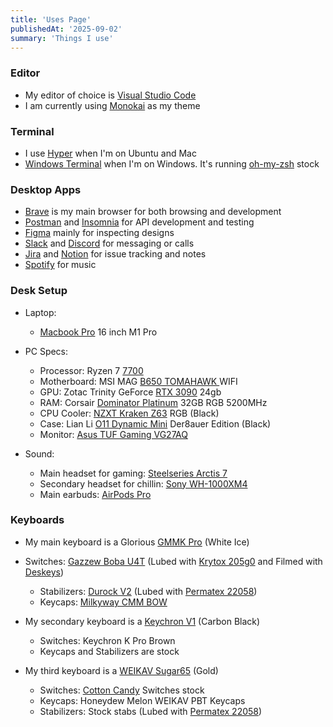 ```yaml
---
title: 'Uses Page'
publishedAt: '2025-09-02'
summary: 'Things I use'
---
```


### Editor

- My editor of choice is [Visual Studio Code](https://code.visualstudio.com/)
- I am currently using [Monokai](https://marketplace.visualstudio.com/items?itemName=monokai.theme-monokai-pro-vscode) as my theme

### Terminal

- I use [Hyper](https://hyper.is/) when I'm on Ubuntu and Mac
- [Windows Terminal](https://www.microsoft.com/en-us/p/windows-terminal/9n0dx20hk701) when I'm on Windows. It's running [oh-my-zsh](https://ohmyz.sh/) stock

### Desktop Apps

- [Brave](https://brave.com/) is my main browser for both browsing and development
- [Postman](https://www.postman.com/) and [Insomnia](https://insomnia.rest/) for API development
  and testing
- [Figma](https://www.figma.com/) mainly for inspecting designs
- [Slack](https://slack.com/) and [Discord](https://discord.com/) for messaging or calls
- [Jira](https://www.atlassian.com/software/jira) and [Notion](https://www.notion.so/) for issue
  tracking and notes
- [Spotify](https://www.spotify.com/ph-en/) for music

### Desk Setup

- Laptop:
  - [Macbook Pro](https://www.apple.com/ph/shop/buy-mac/macbook-pro/16-inch) 16 inch M1 Pro
- PC Specs:
  - Processor: Ryzen 7 [7700](https://www.amd.com/en/products/apu/amd-ryzen-7-7700)
  - Motherboard: MSI MAG [B650 TOMAHAWK
    ](https://www.msi.com/Motherboard/MAG-B650-TOMAHAWK-WIFI) WIFI
  - GPU: Zotac Trinity GeForce [RTX
    3090](https://www.zotac.com/us/product/graphics_card/zotac-gaming-geforce-rtx-3090-trinity)
    24gb
  - RAM: Corsair [Dominator
    Platinum](https://www.corsair.com/us/en/Categories/Products/Memory/DOMINATOR-PLATINUM-RGB-DDR5-Memory---Black/p/CMT32GX5M2B5200C38)
    32GB RGB 5200MHz
  - CPU Cooler: [NZXT Kraken Z63](https://nzxt.com/product/kraken-z63-rgb) RGB (Black)
  - Case: Lian Li [O11 Dynamic Mini](https://lian-li.com/product/o11-dynamic-mini/) Der8auer
    Edition (Black)
  - Monitor: [Asus TUF Gaming
    VG27AQ](https://www.asus.com/Displays-Desktops/Monitors/TUF-Gaming/TUF-Gaming-VG27AQ/)
- Sound:

  - Main headset for gaming: [Steelseries Arctis 7](https://steelseries.com/gaming-headsets/arctis-7)
  - Secondary headset for chillin: [Sony
    WH-1000XM4](https://www.sony.com.ph/electronics/headband-headphones/wh-1000xm4)
  - Main earbuds: [AirPods Pro](https://www.apple.com/ph/airpods-pro/)

### Keyboards

- My main keyboard is a Glorious [GMMK
  Pro](https://www.pcgamingrace.com/products/glorious-gmmk-pro-75-barebone-black) (White Ice)
- Switches: [Gazzew Boba U4T](https://zionstudios.ph/product/gazzew-boba-u4t-thocky-tactile-switches/) (Lubed with
  [Krytox 205g0](https://divinikey.com/products/205-grade-0-switch-lubricant) and Filmed with
  [Deskeys](https://divinikey.com/products/deskeys-switch-film))

  - Stabilizers: [Durock V2](https://divinikey.com/products/durock-v2-stabilizers-screw-in)
    (Lubed with [Permatex
    22058](https://www.amazon.com/dp/B000AL8VD2?tag=switchclick-20&geniuslink=true))
  - Keycaps: [Milkyway CMM BOW](https://zionstudios.ph/product/groupbuy-milkyway-cmm-bow/)

- My secondary keyboard is a [Keychron
  V1](https://www.keychron.com/products/keychron-v1-qmk-via-custom-mechanical-keyboard) (Carbon
  Black)

  - Switches: Keychron K Pro Brown
  - Keycaps and Stabilizers are stock

- My third keyboard is a [WEIKAV
  Sugar65](https://mechkeys.com/products/weikav-sugar65-aluminium-alloy-keyboard-kit?variant=44568168693983)
  (Gold)
  - Switches: [Cotton Candy](https://loobedswitches.com/products/cotton-candy-switches) Switches
    stock
  - Keycaps: Honeydew Melon WEIKAV PBT Keycaps
  - Stabilizers: Stock stabs (Lubed with [Permatex
    22058](https://www.amazon.com/dp/B000AL8VD2?tag=switchclick-20&geniuslink=true))
